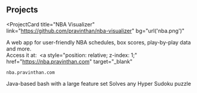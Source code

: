 ## Projects

<ProjectCard
  title="NBA Visualizer"
  link="https://github.com/pravinthan/nba-visualizer"
  bg="url('nba.png')"
>
  A web app for user-friendly NBA schedules, box scores, play-by-play data and
  more.
  <br />
  Access it at:&nbsp;
  <a
    style="position: relative; z-index: 1;"
    href="https://nba.pravinthan.com"
    target="_blank"
  >
    nba.pravinthan.com
  </a>
</ProjectCard>
<ProjectCard
  title="Java-based Bash"
  link="https://github.com/pravinthan/bash-shell"
  bg="url('bash.png')"
>
  Java-based bash with a large feature set
</ProjectCard>
<ProjectCard
  title="Hyper Sudoku Solver"
  link="https://github.com/pravinthan/hyper-sudoku-solver"
  bg="url('hyper-sudoku.png')"
>
  Solves any Hyper Sudoku puzzle
</ProjectCard>
